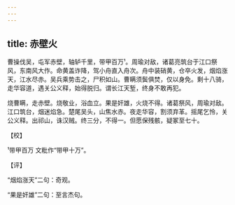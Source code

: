 ```yaml
---
---
---
```

title: 赤壁火
---







曹操伐吴，屯军赤壁，轴轳千里，带甲百万¹。周瑜对敌，诸葛亮筑台于江口祭风，东南风大作。命黄盖诈降，驾小舟直入舟次。舟中装硝黄，仓卒火发，烟焰涨天，江水尽赤。吴兵乘势击之，尸积如山。曹瞒须鬓俱焚，仅以身免。剩十八骑，走华容道，遇关公义释，始得脱归。谓长江天堑，终身不敢再犯。

烧曹瞒，走赤壁。烧敬业，浴血立。果是奸雄，火烧不得。诸葛祭风，周瑜对敌。江口筑台，烟迷焰急。楚尾吴头，山焦水赤。夜走华容，割须弃革。摇尾乞怜，关公义释。出祁山，诛汉贼。终三分，不得一。但愿保残骸，疑冢至七十。

【校】

¹带甲百万 文粃作“带甲十万”。

【评】

“烟焰涨天”二句：奇观。

“果是奸雄”二句：至言杰句。